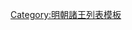 {{ming|title=明朝修武國諸王|ed=修武國|head=[[嘉靖]]九年（[[1530年]]）封。|
{{ming/title}}
{{ming/list|修武康簡王|[[修武康簡王|朱勤{{僻字|𭵬|左“火”右“庭”}}]]|朱睦㰂、庶十二子|[[1530年]]—[[1558年]]|嘉靖九年封。三十七年薨。}}
{{ming/list|修武莊恪王|[[朱朝堋]]|朱勤{{僻字|𭵬|左“火”右“庭”}}、庶一子|[[1561年]]—[[1598年]]|嘉靖四十年襲封。[[萬曆]]二十六年薨。}}
{{ming/list|修武長子|[[朱在鋗]]|朱朝堋、庶一子||萬曆二十一年封[[长子 (封号)|長子]]。二十九年卒。}}
{{ming/list|修武王|[[朱肅㶟]]|朱在鋗、庶一子|[[1612年]]—？年|萬曆四十年襲封。}}
{{ming/list|修武王|[[朱恭梱]]|朱肅㶟、子|？年—[[1644年]]|不知何年襲封。[[崇禎]]十七年，清致[[北京]]。}}
}}<noinclude>
[[Category:明朝諸王列表模板]]
</noinclude>